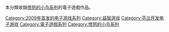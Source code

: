本分類收錄[[愤怒的小鸟系列|愤怒的小鸟系列]]的電子遊戲作品。

{{DEFAULTSORT:Angry Birds}}
[[Category:2009年首发的电子游戏系列|Category:2009年首发的电子游戏系列]]
[[Category:益智游戏|Category:益智游戏]]
[[Category:芬兰开发电子游戏|Category:芬兰开发电子游戏]]
[[Category:電子遊戲系列|Category:電子遊戲系列]]
[[Category:愤怒的小鸟系列|Category:愤怒的小鸟系列]]